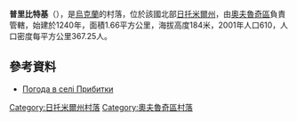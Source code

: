 {{coord|51|17|14|N|28|26|29|E|scale:30000|display=title}}

'''普里比特基'''（{{lang-uk|Прибитки}}），是[[烏克蘭|烏克蘭]]的村落，位於該國北部[[日托米爾州|日托米爾州]]，由[[奧夫魯奇區|奧夫魯奇區]]負責管轄，始建於1240年，面積1.66平方公里，海拔高度184米，2001年人口610，人口密度每平方公里367.25人。

==參考資料== 
* [http://weather.in.ua/ua/zhitomirskaja/21491 Погода в селі Прибитки] {{Wayback|url=http://weather.in.ua/ua/zhitomirskaja/21491 |date=20160609165901 }}

{{DEFAULTSORT:Прибитки}}
[[Category:日托米爾州村落|Category:日托米爾州村落]]
[[Category:奧夫魯奇區村落|Category:奧夫魯奇區村落]]


{{Zhytomyr-geo-stub}}